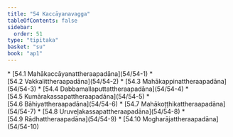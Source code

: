 ```yaml
---
title: "54 Kaccāyanavagga"
tableOfContents: false
sidebar:
  order: 51
type: "tipitaka"
basket: "su"
book: "ap1"
---
```



<DynamicBreadcrumb />



<TableOfContents book="ap1" section="54">
* [54.1 Mahākaccāyanattheraapadāna](54/54-1)
* [54.2 Vakkalittheraapadāna](54/54-2)
* [54.3 Mahākappinattheraapadāna](54/54-3)
* [54.4 Dabbamallaputtattheraapadāna](54/54-4)
* [54.5 Kumārakassapattheraapadāna](54/54-5)
* [54.6 Bāhiyattheraapadāna](54/54-6)
* [54.7 Mahākoṭṭhikattheraapadāna](54/54-7)
* [54.8 Uruveḷakassapattheraapadāna](54/54-8)
* [54.9 Rādhattheraapadāna](54/54-9)
* [54.10 Mogharājattheraapadāna](54/54-10)
</TableOfContents>